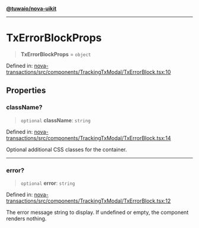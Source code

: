 [**@tuwaio/nova-uikit**](../../../README.md)

***

# TxErrorBlockProps

> **TxErrorBlockProps** = `object`

Defined in: [nova-transactions/src/components/TrackingTxModal/TxErrorBlock.tsx:10](https://github.com/TuwaIO/nova-uikit/blob/2f665947b9a0d37380afaefdca7a12c5dd5af844/packages/nova-transactions/src/components/TrackingTxModal/TxErrorBlock.tsx#L10)

## Properties

### className?

> `optional` **className**: `string`

Defined in: [nova-transactions/src/components/TrackingTxModal/TxErrorBlock.tsx:14](https://github.com/TuwaIO/nova-uikit/blob/2f665947b9a0d37380afaefdca7a12c5dd5af844/packages/nova-transactions/src/components/TrackingTxModal/TxErrorBlock.tsx#L14)

Optional additional CSS classes for the container.

***

### error?

> `optional` **error**: `string`

Defined in: [nova-transactions/src/components/TrackingTxModal/TxErrorBlock.tsx:12](https://github.com/TuwaIO/nova-uikit/blob/2f665947b9a0d37380afaefdca7a12c5dd5af844/packages/nova-transactions/src/components/TrackingTxModal/TxErrorBlock.tsx#L12)

The error message string to display. If undefined or empty, the component renders nothing.
